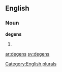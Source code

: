 ==English==

===Noun===
'''degens'''

# {{plural of|[[degen]]}}

[[Category:English plurals]]

[[ar:degens]]
[[sv:degens]]